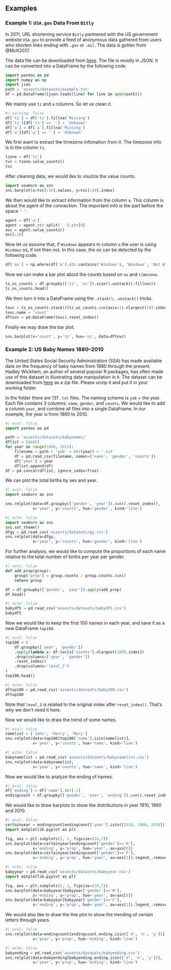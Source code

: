 ## Examples


### Example 1: `USA.gov` Data From `Bitly`
In 2011, URL shortening service `Bitly` partnered with the US government website
`USA.gov` to provide a feed of anonymous data gathered from users who shorten links
ending with `.gov` or `.mil`. The data is gotten from @McK2017.

The data file can be downloaded from [here](assests/datasets/example.txt). The file is mostly in JSON. It can be converted into a DataFrame by the following code.
```python
import pandas as pd
import numpy as np
import json
path = 'assests/datasets/example.txt'
df = pd.DataFrame([json.loads(line) for line in open(path)])
```
We mainly use `tz` and `a` columns. So let us clean it.

```python
#| warning: false
df['tz'] = df['tz'].fillna('Missing')
df['tz'][df['tz'] == ''] = 'Unknown'
df['a'] = df['a'].fillna('Missing')
df['a'][df['a'] == ''] = 'Unknown'
```


We first want to extract the timezone infomation from it. The timezone info is in the column `tz`.

```python
tzone = df['tz']
tvc = tzone.value_counts()
tvc
```
After cleaning data, we would like to visulize the value counts.

```python
import seaborn as sns
sns.barplot(x=tvc[:10].values, y=tvc[:10].index)
```

We then would like to extract information from the column `a`. This column is about the agent of the connection. The important info is the part before the space `' '`.


```python
agent = df['a']
agent = agent.str.split(' ').str[0]
avc = agent.value_counts()
avc[:10]
```

Now let us assume that, if `Windows` appears in column `a` the user is using `Windows` os, if not then not. In this case, the os can be detected by the following code.

```python
df['os'] = np.where(df['a'].str.contains('Windows'), 'Windows', 'Not Windows')
```

Now we can make a bar plot about the counts based on `os` and `timezone`.

```python

tz_os_counts = df.groupby(['tz', 'os']).size().unstack().fillna(0)
tz_os_counts.head()
```
We then turn it into a DataFrame using the `.stack()`, `.unstack()` tricks.

```python
tovc = tz_os_counts.stack()[tz_os_counts.sum(axis=1).nlargest(10).index]
tovc.name = 'count'
dftovc = pd.DataFrame(tovc).reset_index()
```
Finally we may draw the bar plot.

```python
sns.barplot(x='count', y='tz', hue='os', data=dftovc)
```

### Example 2: US Baby Names 1880–2010
The United States Social Security Administration (SSA) has made available data on
the frequency of baby names from 1880 through the present. Hadley Wickham, an
author of several popular R packages, has often made use of this dataset in illustrating data manipulation in `R`. The dataset can be downloaded from [here](assests/datasets/babynames.zip) as a zip file. Please unzip it and put it in your working folder.

In the folder there are 131 `.txt` files. The naming scheme is `yob` + the year. Each file contains 3 columns: `name`, `gender`, and `counts`. We would like to add a column `year`, and combine all files into a single DataFrame. In our example, the year is from 1880 to 2010.


```python
#| eval: false
import pandas as pd

path = 'assests/datasets/babynames/'
dflist = list()
for year in range(1880, 2011):
    filename = path + 'yob' + str(year) + '.txt'
    df = pd.read_csv(filename, names=['name', 'gender', 'counts'])
    df['year'] = year
    dflist.append(df)
df = pd.concat(dflist, ignore_index=True)
```

We can plot the total births by sex and year.

```python
#| eval: false
import seaborn as sns

sns.relplot(data=df.groupby(['gender', 'year']).sum().reset_index(),
            x='year', y='counts', hue='gender', kind='line')
```


```python
#| echo: false
import seaborn as sns
sns.set_theme()
dfgy = pd.read_csv('assests/datasets/gy.csv')
sns.relplot(data=dfgy,
            x='year', y='counts', hue='gender', kind='line')
```


For further analysis, we would like to compute the proportions of each name relative to the total number of births per year per gender. 

```python
#| eval: false
def add_prop(group):
    group['prop'] = group.counts / group.counts.sum()
    return group

df = df.groupby(['gender', 'year']).apply(add_prop)
df.head()
```

```python
#| echo: false
babydf5 = pd.read_csv('assests/datasets/babydf5.csv')
babydf5
```

Now we would like to keep the first 100 names in each year, and save it as a new DataFrame `top100`.

```python
#| eval: false
top100 = (
    df.groupby(['year', 'gender'])
    .apply(lambda x: df.loc[x['counts'].nlargest(100).index])
    .drop(columns=['year', 'gender'])
    .reset_index()
    .drop(columns='level_2')
)
top100.head()
```

```python
#| echo: false
dftop100 = pd.read_csv('assests/datasets/baby100.csv')
dftop100
```

Note that `level_2` is related to the original index after `reset_index()`. That's why we don't need it here.

Now we would like to draw the trend of some names.

```python
#| eval: false
namelist = ['John', 'Harry', 'Mary']
sns.relplot(data=top100[top100['name'].isin(namelist)],
            x='year', y='counts', hue='name', kind='line')
```

```python
#| echo: false
babynamelist = pd.read_csv('assests/datasets/babynamelist.csv')
sns.relplot(data=babynamelist,
            x='year', y='counts', hue='name', kind='line')
```


Now we would like to analyze the ending of names.

```python
#| eval: false
df['ending'] = df['name'].str[-1]
endingcount = df.groupby(['gender', 'year', 'ending']).sum().reset_index()
```
We would like to draw barplots to show the distributions in year 1910, 1960 and 2010.

```python
#| eval: false
certainyear = endingcount[endingcount['year'].isin([1910, 1960, 2010])]
import matplotlib.pyplot as plt

fig, axs = plt.subplots(2, 1, figsize=(10,7))
sns.barplot(data=certainyear[endingcount['gender']=='M'],
            x='ending', y='prop', hue='year', ax=axs[0])
sns.barplot(data=certainyear[endingcount['gender']=='F'],
            x='ending', y='prop', hue='year', ax=axs[1]).legend_.remove()
```

```python
#| echo: false
babyyear = pd.read_csv('assests/datasets/babyyear.csv')
import matplotlib.pyplot as plt

fig, axs = plt.subplots(2, 1, figsize=(10,7))
sns.barplot(data=babyyear[babyyear['gender']=='M'],
            x='ending', y='prop', hue='year', ax=axs[0])
sns.barplot(data=babyyear[babyyear['gender']=='F'],
            x='ending', y='prop', hue='year', ax=axs[1]).legend_.remove()
```

We would also like to draw the line plot to show the trending of certain letters through years.

```python
#| eval: false
sns.relplot(data=endingcount[endingcount.ending.isin(['d', 'n', 'y'])],
            x='year', y='prop', hue='ending', kind='line')
```

```python
#| echo: false
babyending = pd.read_csv('assests/datasets/babyending.csv')
sns.relplot(data=babyending[babyending.ending.isin(['d', 'n', 'y'])],
            x='year', y='prop', hue='ending', kind='line')
```


